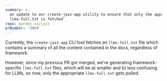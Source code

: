 ```yaml
---
summary: >-
  an update to our create-jazz-app utility to ensure that only the appropriate
  llms-full.txt is fetched
repo: garden-co/jazz
prNumber: '3064'
---
```

Currently, the `create-jazz-app` CLI tool fetches an `llms-full.txt` file which contains a summary of all the content contained in the docs, regardless of framework.

However, since my previous PR got merged, we're generating framework-specific `llms-full.txt` files, which will be a) smaller and b) less confusing for LLMs, so now, only the appropriate `llms-full.txt` gets pulled.

